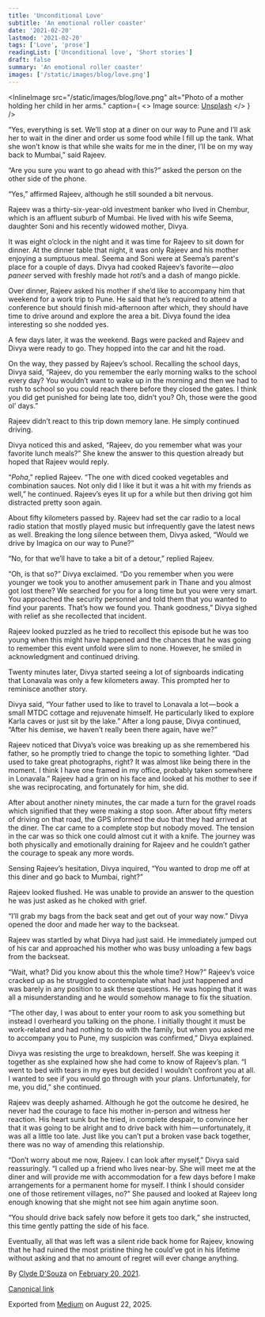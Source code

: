 ```yaml
---
title: 'Unconditional Love'
subtitle: 'An emotional roller coaster'
date: '2021-02-20'
lastmod: '2021-02-20'
tags: ['Love', 'prose']
readingList: ['Unconditional love', 'Short stories']
draft: false
summary: 'An emotional roller coaster'
images: ['/static/images/blog/love.png']
---
```


<InlineImage
  src="/static/images/blog/love.png"
  alt="Photo of a mother holding her child in her arms."
  caption={
    <>
      Image source: <a href="https://unsplash.com/photos/DMcNqigMn1c">Unsplash</a>
    </>
  }
/>

“Yes, everything is set. We’ll stop at a diner on our way to Pune and I’ll ask her to wait in the diner and order us some food while I fill up the tank. What she won’t know is that while she waits for me in the diner, I’ll be on my way back to Mumbai,” said Rajeev.

“Are you sure you want to go ahead with this?” asked the person on the other side of the phone.

“Yes,” affirmed Rajeev, although he still sounded a bit nervous.

Rajeev was a thirty-six-year-old investment banker who lived in Chembur, which is an affluent suburb of Mumbai. He lived with his wife Seema, daughter Soni and his recently widowed mother, Divya.

It was eight o’clock in the night and it was time for Rajeev to sit down for dinner. At the dinner table that night, it was only Rajeev and his mother enjoying a sumptuous meal. Seema and Soni were at Seema’s parent's place for a couple of days. Divya had cooked Rajeev’s favorite — *aloo paneer* served with freshly made hot _roti_’s and a dash of mango pickle.

Over dinner, Rajeev asked his mother if she’d like to accompany him that weekend for a work trip to Pune. He said that he’s required to attend a conference but should finish mid-afternoon after which, they should have time to drive around and explore the area a bit. Divya found the idea interesting so she nodded yes.

A few days later, it was the weekend. Bags were packed and Rajeev and Divya were ready to go. They hopped into the car and hit the road.

On the way, they passed by Rajeev’s school. Recalling the school days, Divya said, “Rajeev, do you remember the early morning walks to the school every day? You wouldn’t want to wake up in the morning and then we had to rush to school so you could reach there before they closed the gates. I think you did get punished for being late too, didn’t you? Oh, those were the good ol’ days.”

Rajeev didn’t react to this trip down memory lane. He simply continued driving.

Divya noticed this and asked, “Rajeev, do you remember what was your favorite lunch meals?” She knew the answer to this question already but hoped that Rajeev would reply.

“_Poha_,” replied Rajeev. “The one with diced cooked vegetables and combination sauces. Not only did I like it but it was a hit with my friends as well,” he continued. Rajeev’s eyes lit up for a while but then driving got him distracted pretty soon again.

About fifty kilometers passed by. Rajeev had set the car radio to a local radio station that mostly played music but infrequently gave the latest news as well. Breaking the long silence between them, Divya asked, “Would we drive by Imagica on our way to Pune?”

“No, for that we’ll have to take a bit of a detour,” replied Rajeev.

“Oh, is that so?” Divya exclaimed. “Do you remember when you were younger we took you to another amusement park in Thane and you almost got lost there? We searched for you for a long time but you were very smart. You approached the security personnel and told them that you wanted to find your parents. That’s how we found you. Thank goodness,” Divya sighed with relief as she recollected that incident.

Rajeev looked puzzled as he tried to recollect this episode but he was too young when this might have happened and the chances that he was going to remember this event unfold were slim to none. However, he smiled in acknowledgment and continued driving.

Twenty minutes later, Divya started seeing a lot of signboards indicating that Lonavala was only a few kilometers away. This prompted her to reminisce another story.

Divya said, “Your father used to like to travel to Lonavala a lot — book a small MTDC cottage and rejuvenate himself. He particularly liked to explore Karla caves or just sit by the lake.” After a long pause, Divya continued, “After his demise, we haven’t really been there again, have we?”

Rajeev noticed that Divya’s voice was breaking up as she remembered his father, so he promptly tried to change the topic to something lighter. “Dad used to take great photographs, right? It was almost like being there in the moment. I think I have one framed in my office, probably taken somewhere in Lonavala.” Rajeev had a grin on his face and looked at his mother to see if she was reciprocating, and fortunately for him, she did.

After about another ninety minutes, the car made a turn for the gravel roads which signified that they were making a stop soon. After about fifty meters of driving on that road, the GPS informed the duo that they had arrived at the diner. The car came to a complete stop but nobody moved. The tension in the car was so thick one could almost cut it with a knife. The journey was both physically and emotionally draining for Rajeev and he couldn’t gather the courage to speak any more words.

Sensing Rajeev’s hesitation, Divya inquired, “You wanted to drop me off at this diner and go back to Mumbai, right?”

Rajeev looked flushed. He was unable to provide an answer to the question he was just asked as he choked with grief.

“I’ll grab my bags from the back seat and get out of your way now.” Divya opened the door and made her way to the backseat.

Rajeev was startled by what Divya had just said. He immediately jumped out of his car and approached his mother who was busy unloading a few bags from the backseat.

“Wait, what? Did you know about this the whole time? How?” Rajeev’s voice cracked up as he struggled to contemplate what had just happened and was barely in any position to ask these questions. He was hoping that it was all a misunderstanding and he would somehow manage to fix the situation.

“The other day, I was about to enter your room to ask you something but instead I overheard you talking on the phone. I initially thought it must be work-related and had nothing to do with the family, but when you asked me to accompany you to Pune, my suspicion was confirmed,” Divya explained.

Divya was resisting the urge to breakdown, herself. She was keeping it together as she explained how she had come to know of Rajeev’s plan. “I went to bed with tears in my eyes but decided I wouldn’t confront you at all. I wanted to see if you would go through with your plans. Unfortunately, for me, you did,” she continued.

Rajeev was deeply ashamed. Although he got the outcome he desired, he never had the courage to face his mother in-person and witness her reaction. His heart sunk but he tried, in complete despair, to convince her that it was going to be alright and to drive back with him — unfortunately, it was all a little too late. Just like you can’t put a broken vase back together, there was no way of amending this relationship.

“Don’t worry about me now, Rajeev. I can look after myself,” Divya said reassuringly. “I called up a friend who lives near-by. She will meet me at the diner and will provide me with accommodation for a few days before I make arrangements for a permanent home for myself. I think I should consider one of those retirement villages, no?” She paused and looked at Rajeev long enough knowing that she might not see him again anytime soon.

“You should drive back safely now before it gets too dark,” she instructed, this time gently patting the side of his face.

Eventually, all that was left was a silent ride back home for Rajeev, knowing that he had ruined the most pristine thing he could’ve got in his lifetime without asking and that no amount of regret will ever change anything.

By [Clyde D'Souza](https://medium.com/@clydedz) on [February 20, 2021](https://medium.com/p/468be3e50eb8).

[Canonical link](https://medium.com/@clydedz/unconditional-love-468be3e50eb8)

Exported from [Medium](https://medium.com) on August 22, 2025.
